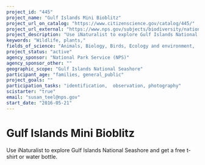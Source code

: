 ```yaml
---
project_id: "445"
project_name: "Gulf Islands Mini Bioblitz"
project_url_on_catalog: "https://www.citizenscience.gov/catalog/445/"
project_url_external: "https://www.nps.gov/subjects/biodiversity/national-parks-bioblitz.htm"
project_description: "Use iNaturalist to explore Gulf Islands National Seashore and get a free t-shirt or water bottle."
keywords: "Wildlife, plants,"
fields_of_science: "Animals, Biology, Birds, Ecology and environment,  Nature and outdoors, Ocean/water and marine, Pollinators/insects"
project_status: "active"
agency_sponsor: "National Park Service (NPS)"
agency_sponsor_other: ""
geographic_scope: "Gulf Islands National Seashore"
participant_age: "families, general_public"
project_goals: ""
participation_tasks: "identification,  observation, photography"
scistarter: "true"
email: "susan_teel@nps.gov"
start_date: "2016-05-21"
---
```


# Gulf Islands Mini Bioblitz

Use iNaturalist to explore Gulf Islands National Seashore and get a free t-shirt or water bottle.
